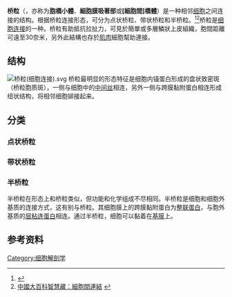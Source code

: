 {{Expand language|time=2020-02-21}}
{{NoteTA|G1=生命科学}}
{{Infobox anatomy
| Name        = 桥粒（Desmosome）
| Latin       = Desmosoma<br />''Macula adhaerens
| GraySubject = 
| GrayPage    = 
| Image       = 桥粒(细胞连接).svg
| Caption     = 桥粒
| Width       = 
| Image2      =Desmosome_-_2.png
| Caption2    = Cell adhesion in desmosomes
| ImageMap    = 
| MapCaption  = 
| Precursor   = 
| System      = 
| Artery      = 
| Vein        = 
| Nerve       = 
| Lymph       = 
| MeshName    = 
| MeshNumber  = 
| Code        = 
| Dorlands    = 
| DorlandsID  = 
}}

'''桥粒'''（{{lang-en|desmosome}}，亦称为'''胞橋小體'''、'''細胞膜吸著部'''或'''[細胞間]橋體'''）是一种相邻[[细胞|细胞]]之间连接的结构。根据桥粒连接形态，可分为点状桥粒、带状桥粒和半桥粒。<ref name="ref1">{{Cite web |url=http://www.biox.cn/content/20050826/35481.htm |title=粘合连接（adhering junction） |access-date=2009-07-28 |archive-date=2006-10-25 |archive-url=https://web.archive.org/web/20061025201037/http://www.biox.cn/content/20050826/35481.htm |dead-url=no }}</ref><ref name="ref2">[http://203.68.243.199/cpedia/Content.asp?ID=21051 中國大百科智慧藏：細胞間連結] {{webarchive|url=https://web.archive.org/web/20131103043621/http://203.68.243.199/cpedia/Content.asp?ID=21051 |date=2013-11-03 }}</ref>桥粒是[[细胞连接|细胞连接]]的一种。桥粒有助抵抗拉扯力，可見於簡單或多層鱗狀上皮組織，胞間距離可遠至30奈米，另外此結構也存於[[肌肉|肌肉]]細胞幫助連接。

== 结构 ==
[[File:桥粒(细胞连接).svg|thumb]]
桥粒最明显的形态特征是细胞内锚蛋白形成的盘状致密斑（桥粒胞质斑），一侧与细胞中的[[中间纤维|中间丝]]相连，另外一侧与跨膜黏附蛋白相连形成纽状结构，将相邻细胞铆接起来。
== 分类 ==
=== 点状桥粒 ===
===带状桥粒===
=== 半桥粒 ===
半桥粒在形态上和桥粒类似，但功能和化学组成不尽相同。半桥粒是细胞和细胞外基质的连接方式，这有别与桥粒。其细胞膜上的跨膜黏附蛋白为[[整合素|整联蛋白]]，与胞外基质的[[层粘连蛋白|层粘连蛋白]]相连。通过半桥粒，细胞可以黏着在[[基底膜|基膜]]上。

== 参考资料 ==
{{reflist}}

{{Cell adhesion molecules}}
{{上皮細胞與上皮組織}}
{{Epithelial tissue}}
{{Biology-stub}}

[[Category:细胞解剖学|Category:细胞解剖学]]